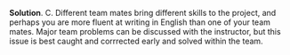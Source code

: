 
\color{blue}

**Solution**. C. Different team mates bring different skills to the project, and perhaps you are more fluent at writing in English than one of your team mates.
Major team problems can be discussed with the instructor, but this issue is best caught and corrrected early and solved within the team.

\color{black}

